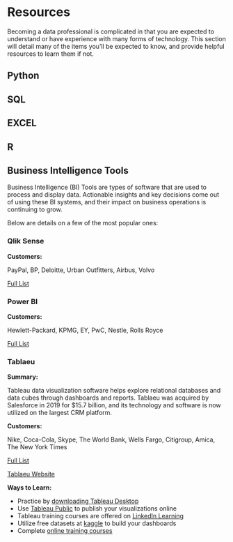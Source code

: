# Resources {-#resources}

Becoming a data professional is complicated in that you are expected to understand or have experience with many forms of technology.  This section will detail many of the items you'll be expected to know, and provide helpful resources to learn them if not.

## Python {-#python}

## SQL {-#sql}

## EXCEL {-#excel}

## R {-#r}

## Business Intelligence Tools {-#business-intelligence-tools}

Business Intelligence (BI) Tools are types of software that are used to process and display data.  Actionable insights and key decisions come out of using these BI systems, and their impact on business operations is continuing to grow.

Below are details on a few of the most popular ones:

### Qlik Sense {-#qlik-sense}

**Customers:**

PayPal, BP, Deloitte, Urban Outfitters, Airbus, Volvo

[Full List](https://www.qlik.com/us/solutions/customers/customer-stories)


### Power BI {-#power-bi}

**Customers:**

Hewlett-Packard, KPMG, EY, PwC, Nestle, Rolls Royce

[Full List](https://powerbi.microsoft.com/en-us/customer-showcase/)


### Tablaeu {-#tablaeu}

**Summary:**

Tableau data visualization software helps explore relational databases and data cubes through dashboards and reports.  Tablaeu was acquired by Salesforce in 2019 for $15.7 billion, and its technology and software is now utilized on the largest CRM platform.

**Customers:**

Nike, Coca-Cola, Skype, The World Bank, Wells Fargo, Citigroup, Amica, The New York Times

[Full List](https://www.tableau.com/why-tableau/our-customers)

[Tablaeu Website](https://www.tableau.com/)

**Ways to Learn:**

- Practice by [downloading Tableau Desktop](https://www.tableau.com/products/desktop)
- Use [Tableau Public](https://public.tableau.com/s/) to publish your visualizations online
- Tableau training courses are offered on [LinkedIn Learning](https://www.linkedin.com/learning/topics/tableau)
- Utilize free datasets at [kaggle](https://www.kaggle.com/) to build your dashboards
- Complete [online training courses](https://www.simplilearn.com/tableau-training-and-data-visualization-course)